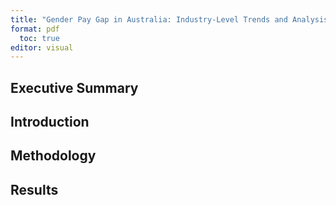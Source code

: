 ```yaml
---
title: "Gender Pay Gap in Australia: Industry-Level Trends and Analysis"
format: pdf
  toc: true
editor: visual
---
```

<!-- START: Executive Summary -->
## Executive Summary




<!-- END: Executive Summary -->
<!-- START: Introduction -->
## Introduction










<!-- END: Introduction-->
<!-- START: Methodology -->
## Methodology












<!-- END: Methodology -->
<!-- START: Results -->
## Results












<!-- END: Results -->
